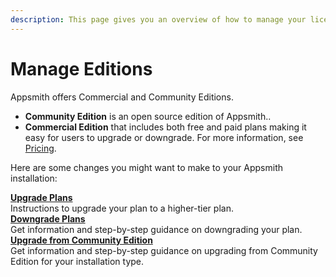 ```yaml
---
description: This page gives you an overview of how to manage your license and plans on Appsmith.
---
```


# Manage Editions

Appsmith offers Commercial and Community Editions. 

* **Community Edition** is an open source edition of Appsmith..
* **Commercial Edition** that includes both free and paid plans making it easy for users to upgrade or downgrade. For more information, see [Pricing](https://www.appsmith.com/pricing).

Here are some changes you might want to make to your Appsmith installation:

<div class="containerGridSampleApp">
   <div class="containerColumnSampleApp columnGrid column-one">
      <div class="containerCol"></div>
      <b><a href="/getting-started/setup/manage-plans/upgrade-plan">Upgrade Plans</a></b>
      <div class="containerDescription">
         Instructions to upgrade your plan to a higher-tier plan.
      </div>
   </div>

<div class="containerColumnSampleApp columnGrid column-two">
      <div class="containerCol"></div>
      <b><a href="/getting-started/setup/manage-plans/downgrade-plan">Downgrade Plans</a></b>
      <div class="containerDescription"> 
         Get information and step-by-step guidance on downgrading your plan.
      </div>
</div>
</div>

<div class="containerGridSampleApp">
   <div class="containerColumnSampleApp columnGrid column-one">
      <div class="containerCol"></div>
      <b><a href="/getting-started/setup/upgrade-to-business-edition">Upgrade from Community Edition</a></b>
      <div class="containerDescription"> 
         Get information and step-by-step guidance on upgrading from Community Edition for your installation type.
      </div>
   </div>

 <div class="columnGrid column-two" style={{padding:"20px"}}></div></div>


